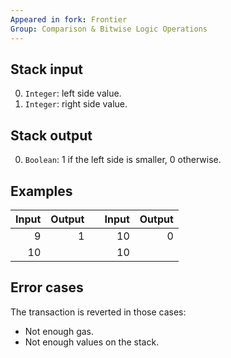```yaml
---
Appeared in fork: Frontier
Group: Comparison & Bitwise Logic Operations
---
```


## Stack input

0. `Integer`: left side value.
1. `Integer`: right side value.

## Stack output

0. `Boolean`: 1 if the left side is smaller, 0 otherwise.

## Examples

| Input | Output | | Input | Output |
|------:|-------:|-|------:|-------:|
| 9 | 1 | | 10 | 0 |
| 10 | | | 10 | |

## Error cases

The transaction is reverted in those cases:
- Not enough gas.
- Not enough values on the stack.

